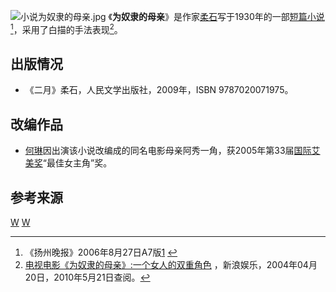 [[File:小说为奴隶的母亲.jpg|thumb]]
《'''为奴隶的母亲'''》是作家[[柔石|柔石]]写于1930年的一部[[短篇小说|短篇小说]]<ref>《扬州晚报》2006年8月27日A7版[http://www.yznews.com.cn/yzwb/html/2006-08/27/content_969803.htm] {{Wayback|url=http://www.yznews.com.cn/yzwb/html/2006-08/27/content_969803.htm |date=20160305011214 }}</ref>，采用了白描的手法表现<ref>[http://ent.sina.com.cn/m/c/2004-04-20/1945370416.html 电视电影《为奴隶的母亲》:一个女人的双重角色] {{Wayback|url=http://ent.sina.com.cn/m/c/2004-04-20/1945370416.html |date=20190721181901 }}，新浪娱乐，2004年04月20日，2010年5月21日查阅。</ref>。

== 出版情况 ==
* 《二月》柔石，人民文学出版社，2009年，ISBN 9787020071975。 

== 改编作品 ==
* [[何琳|何琳]]因出演该小说改编成的同名电影母亲阿秀一角，获2005年第33届[[国际艾美奖|国际艾美奖]]“最佳女主角”奖。

== 参考来源 ==
{{reflist|2}}

[[Category:中文短篇小说|W]]
[[Category:1930年中国小说|W]]